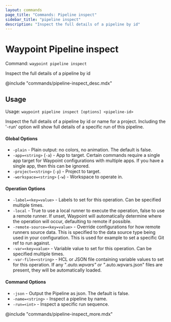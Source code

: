 ```yaml
---
layout: commands
page_title: "Commands: Pipeline inspect"
sidebar_title: "pipeline inspect"
description: "Inspect the full details of a pipeline by id"
---
```


# Waypoint Pipeline inspect

Command: `waypoint pipeline inspect`

Inspect the full details of a pipeline by id

@include "commands/pipeline-inspect_desc.mdx"

## Usage

Usage: `waypoint pipeline inspect [options] <pipeline-id>`


  Inspect the full details of a pipeline by id or name for a project.
  Including the '-run' option will show full details of a specific run of this pipeline. 

#### Global Options

- `-plain` - Plain output: no colors, no animation. The default is false.
- `-app=<string>` (`-a`) - App to target. Certain commands require a single app target for Waypoint configurations with multiple apps. If you have a single app, then this can be ignored.
- `-project=<string>` (`-p`) - Project to target.
- `-workspace=<string>` (`-w`) - Workspace to operate in.

#### Operation Options

- `-label=<key=value>` - Labels to set for this operation. Can be specified multiple times.
- `-local` - True to use a local runner to execute the operation, false to use a remote runner. 
If unset, Waypoint will automatically determine where the operation will occur, 
defaulting to remote if possible.
- `-remote-source=<key=value>` - Override configurations for how remote runners source data. This is specified to the data source type being used in your configuration. This is used for example to set a specific Git ref to run against.
- `-var=<key=value>` - Variable value to set for this operation. Can be specified multiple times.
- `-var-file=<string>` - HCL or JSON file containing variable values to set for this operation. If any "*.auto.wpvars" or "*.auto.wpvars.json" files are present, they will be automatically loaded.

#### Command Options

- `-json` - Output the Pipeline as json. The default is false.
- `-name=<string>` - Inspect a pipeline by name.
- `-run=<int>` - Inspect a specific run sequence.

@include "commands/pipeline-inspect_more.mdx"

